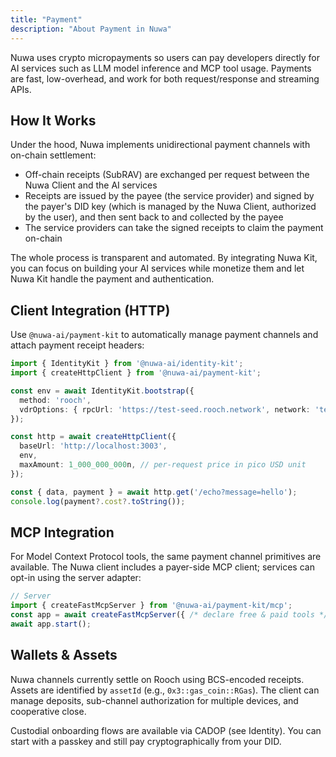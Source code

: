 ```yaml
---
title: "Payment"
description: "About Payment in Nuwa"
---
```


Nuwa uses crypto micropayments so users can pay developers directly for AI services such as LLM model inference and MCP tool usage. Payments are fast, low-overhead, and work for both request/response and streaming APIs.


## How It Works
Under the hood, Nuwa implements unidirectional payment channels with on-chain settlement:

- Off-chain receipts (SubRAV) are exchanged per request between the Nuwa Client and the AI services
- Receipts are issued by the payee (the service provider) and signed by the payer's DID key (which is managed by the Nuwa Client, authorized by the user), and then sent back to and collected by the payee
- The service providers can take the signed receipts to claim the payment on-chain

The whole process is transparent and automated. By integrating Nuwa Kit, you can focus on building your AI services while monetize them and let Nuwa Kit handle the payment and authentication.


## Client Integration (HTTP)

Use `@nuwa-ai/payment-kit` to automatically manage payment channels and attach payment receipt headers:

```ts
import { IdentityKit } from '@nuwa-ai/identity-kit';
import { createHttpClient } from '@nuwa-ai/payment-kit';

const env = await IdentityKit.bootstrap({
  method: 'rooch',
  vdrOptions: { rpcUrl: 'https://test-seed.rooch.network', network: 'test' },
});

const http = await createHttpClient({
  baseUrl: 'http://localhost:3003',
  env,
  maxAmount: 1_000_000_000n, // per-request price in pico USD unit
});

const { data, payment } = await http.get('/echo?message=hello');
console.log(payment?.cost?.toString());
```

## MCP Integration

For Model Context Protocol tools, the same payment channel primitives are available. The Nuwa client includes a payer-side MCP client; services can opt-in using the server adapter:

```ts
// Server
import { createFastMcpServer } from '@nuwa-ai/payment-kit/mcp';
const app = await createFastMcpServer({ /* declare free & paid tools */ });
await app.start();
```

## Wallets & Assets

Nuwa channels currently settle on Rooch using BCS-encoded receipts. Assets are identified by `assetId` (e.g., `0x3::gas_coin::RGas`). The client can manage deposits, sub-channel authorization for multiple devices, and cooperative close.

<Note>
  Custodial onboarding flows are available via CADOP (see Identity). You can start with a passkey and still pay cryptographically from your DID.
</Note>
